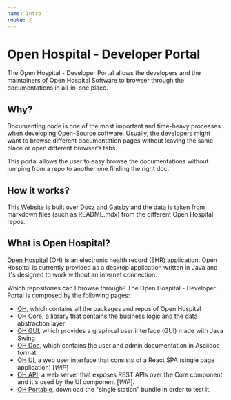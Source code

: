 ```yaml
---
name: Intro
route: /
---
```


# Open Hospital - Developer Portal

The Open Hospital - Developer Portal allows the developers and the maintainers of Open Hospital Software to browser through the documentations in all-in-one place.

## Why?

Documenting code is one of the most important and time-heavy processes when developing Open-Source software. Usually, the developers might want to browse different documentation pages without leaving the same place or open different browser’s tabs.

This portal allows the user to easy browse the documentations without jumping from a repo to another one finding the right doc.

## How it works?

This Website is built over [Docz][docz] and [Gatsby][gatsby] and the data is taken from markdown files (such as README.mdx) from the different Open Hospital repos.

## What is Open Hospital?

[Open Hospital][openhospital] (OH) is an electronic health record (EHR) application.
Open Hospital is currently provided as a desktop application written in Java and it's designed to work without an internet connection.

Which repositories can I browse through?
The Open Hospital - Developer Portal is composed by the following pages:

- [OH][home], which contains all the packages and repos of Open Hospital
- [OH Core][core], a library that contains the business logic and the data abstraction layer
- [OH GUI][gui], which provides a graphical user interface (GUI) made with Java Swing
- [OH Doc][doc], which contains the user and admin documentation in Asciidoc format
- [OH UI][ui], a web user interface that consists of a React SPA (single page application) [*WIP*]
- [OH API][api], a web server that exposes REST APIs over the Core component, and it's used by the UI component [*WIP*].
- [OH Portable][portable], download the "single station" bundle in order to test it.

[openhospital]: https://www.open-hospital.org/
[core]: https://github.com/informatici/openhospital-core
[gui]: https://github.com/informatici/openhospital-gui
[ui]: https://github.com/informatici/openhospital-ui
[api]: https://github.com/informatici/openhospital-api
[doc]: https://github.com/informatici/openhospital-doc
[docz]: https://github.com/doczjs/docz
[gatsby]: https://github.com/gatsbyjs/gatsby
[home]: https://github.com/informatici/openhospital
[portable]: https://github.com/informatici/openhospital
